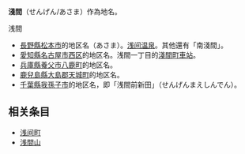 '''淺間'''（せんげん/あさま）作為地名。<!--{{要出典範囲|[[浅間神社|浅間神社]]が存在することに由来するものがある。|date=2010年1月}}-->

;浅間
*[[長野縣|長野縣]][[松本市|松本市]]的地区名（あさま）。[[浅间温泉|浅间温泉]]。其他還有「南淺間」。
*[[愛知縣|愛知縣]][[名古屋市|名古屋市]][[西区_(名古屋市)|西区]]的地区名。浅間一丁目的[[淺間町車站|淺間町車站]]。
*[[兵庫縣|兵庫縣]][[養父市|養父市]][[八鹿町|八鹿町]]的地区名。
*[[鹿兒島縣|鹿兒島縣]][[大島郡_(鹿兒島縣)|大島郡]][[天城町|天城町]]的地区名。
*[[千葉縣|千葉縣]][[我孫子市|我孫子市]]的地区名，即「浅間前新田」（せんげんまえしんでん）。

== 相关条目 ==
*[[浅间町|浅间町]]
*[[浅間山|浅間山]]

{{Geodis}}
{{DEFAULTSORT:あさま}}
